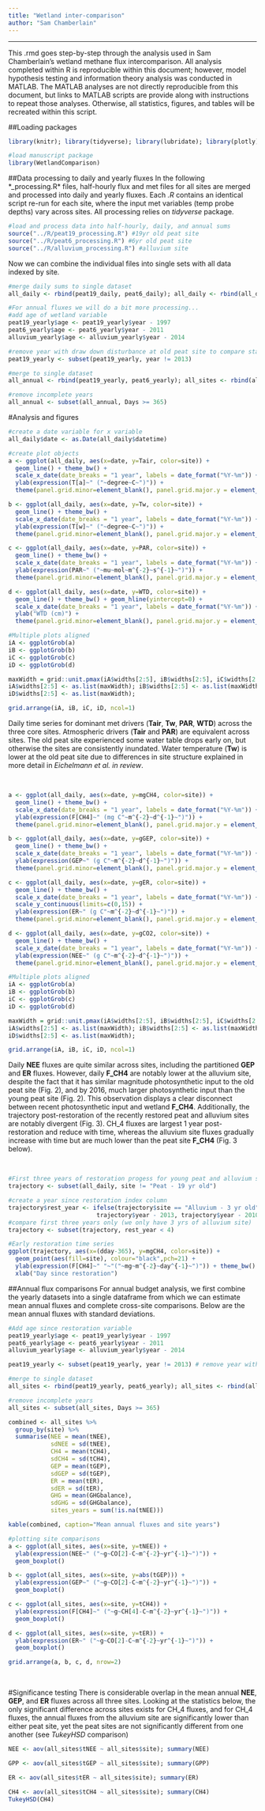 ```yaml
---
title: "Wetland inter-comparison"
author: "Sam Chamberlain"
---
```

-------

This .rmd goes step-by-step through the analysis used in Sam Chamberlain's wetland methane flux intercomparison. All analysis completed within R is reproducible within this document; however, model hypothesis testing and information theory analysis was conducted in MATLAB. The MATLAB analyses are not directly reproducible from this document, but links to MATLAB scripts are provide along with instructions to repeat those analyses. Otherwise, all statistics, figures, and tables will be recreated within this script.

##Loading packages
```r
library(knitr); library(tidyverse); library(lubridate); library(plotly); library(zoo); library(devtools); library(gridExtra); library(scales)

#load manuscript package
library(WetlandComparison)
```

##Data processing to daily and yearly fluxes
In the following *_processing.R* files, half-hourly flux and met files for all sites are merged and processed into daily and yearly fluxes. Each *.R* contains an identical script re-run for each site, where the input met variables (temp probe depths) vary across sites. All processing relies on *tidyverse* package.

```r
#load and process data into half-hourly, daily, and annual sums
source("../R/peat19_processing.R") #19yr old peat site
source("../R/peat6_processing.R") #6yr old peat site
source("../R/alluvium_processing.R") #alluvium site
```

Now we can combine the individual files into single sets with all data indexed by site.
```r
#merge daily sums to single dataset
all_daily <- rbind(peat19_daily, peat6_daily); all_daily <- rbind(all_daily, alluvium_daily)

#For annual fluxes we will do a bit more processing...
#add age of wetland variable
peat19_yearly$age <- peat19_yearly$year - 1997
peat6_yearly$age <- peat6_yearly$year - 2011
alluvium_yearly$age <- alluvium_yearly$year - 2014

#remove year with draw down disturbance at old peat site to compare stable states only 
peat19_yearly <- subset(peat19_yearly, year != 2013)

#merge to single dataset
all_annual <- rbind(peat19_yearly, peat6_yearly); all_sites <- rbind(all_annual, alluvium_yearly)

#remove incomplete years
all_annual <- subset(all_annual, Days >= 365)
```

#Analysis and figures
```r
#create a date variable for x variable
all_daily$date <- as.Date(all_daily$datetime)

#create plot objects
a <- ggplot(all_daily, aes(x=date, y=Tair, color=site)) +
  geom_line() + theme_bw() +
  scale_x_date(date_breaks = "1 year", labels = date_format("%Y-%m")) +
  ylab(expression(T[a]~" ("~degree~C~")")) +
  theme(panel.grid.minor=element_blank(), panel.grid.major.y = element_blank(), axis.title.x = element_blank())

b <- ggplot(all_daily, aes(x=date, y=Tw, color=site)) +
  geom_line() + theme_bw() +
  scale_x_date(date_breaks = "1 year", labels = date_format("%Y-%m")) +
  ylab(expression(T[w]~" ("~degree~C~")")) +
  theme(panel.grid.minor=element_blank(), panel.grid.major.y = element_blank(), axis.title.x = element_blank())

c <- ggplot(all_daily, aes(x=date, y=PAR, color=site)) +
  geom_line() + theme_bw() +
  scale_x_date(date_breaks = "1 year", labels = date_format("%Y-%m")) +
  ylab(expression(PAR~" ("~mu~mol~m^{-2}~s^{-1}~")")) + 
  theme(panel.grid.minor=element_blank(), panel.grid.major.y = element_blank(), axis.title.x = element_blank())

d <- ggplot(all_daily, aes(x=date, y=WTD, color=site)) +
  geom_line() + theme_bw() + geom_hline(yintercept=0) +
  scale_x_date(date_breaks = "1 year", labels = date_format("%Y-%m")) +
  ylab("WTD (cm)") +
  theme(panel.grid.minor=element_blank(), panel.grid.major.y = element_blank(), axis.title.x = element_blank())

#Multiple plots aligned
iA <- ggplotGrob(a)
iB <- ggplotGrob(b)
iC <- ggplotGrob(c)
iD <- ggplotGrob(d)

maxWidth = grid::unit.pmax(iA$widths[2:5], iB$widths[2:5], iC$widths[2:5], iD$widths[2:5])
iA$widths[2:5] <- as.list(maxWidth); iB$widths[2:5] <- as.list(maxWidth); iC$widths[2:5] <- as.list(maxWidth);
iD$widths[2:5] <- as.list(maxWidth);

grid.arrange(iA, iB, iC, iD, ncol=1)
```
Daily time series for dominant met drivers (**Tair**, **Tw**, **PAR**, **WTD**) across the three core sites. Atmospheric drivers (**Tair** and **PAR**) are equivalent across sites. The old peat site experienced some water table drops early on, but otherwise the sites are consistently inundated. Water temperature (**Tw**) is lower at the old peat site due to differences in site structure explained in more detail in *Eichelmann et al. in review*.

&nbsp;

```r
a <- ggplot(all_daily, aes(x=date, y=mgCH4, color=site)) +
  geom_line() + theme_bw() +
  scale_x_date(date_breaks = "1 year", labels = date_format("%Y-%m")) +
  ylab(expression(F[CH4]~" (mg C"~m^{-2}~d^{-1}~")")) + 
  theme(panel.grid.minor=element_blank(), panel.grid.major.y = element_blank(), axis.title.x = element_blank(), axis.text.x = element_blank())

b <- ggplot(all_daily, aes(x=date, y=gGEP, color=site)) +
  geom_line() + theme_bw() +
  scale_x_date(date_breaks = "1 year", labels = date_format("%Y-%m")) +
  ylab(expression(GEP~" (g C"~m^{-2}~d^{-1}~")")) + 
  theme(panel.grid.minor=element_blank(), panel.grid.major.y = element_blank(), axis.title.x = element_blank(), axis.text.x = element_blank())

c <- ggplot(all_daily, aes(x=date, y=gER, color=site)) +
  geom_line() + theme_bw() +
  scale_x_date(date_breaks = "1 year", labels = date_format("%Y-%m")) +
  scale_y_continuous(limits=c(0,15)) +
  ylab(expression(ER~" (g C"~m^{-2}~d^{-1}~")")) + 
  theme(panel.grid.minor=element_blank(), panel.grid.major.y = element_blank(), axis.title.x = element_blank(), axis.text.x = element_blank())

d <- ggplot(all_daily, aes(x=date, y=gCO2, color=site)) +
  geom_line() + theme_bw() +
  scale_x_date(date_breaks = "1 year", labels = date_format("%Y-%m")) +
  ylab(expression(NEE~" (g C"~m^{-2}~d^{-1}~")")) + 
  theme(panel.grid.minor=element_blank(), panel.grid.major.y = element_blank(), axis.title.x = element_blank())

#Multiple plots aligned
iA <- ggplotGrob(a)
iB <- ggplotGrob(b)
iC <- ggplotGrob(c)
iD <- ggplotGrob(d)

maxWidth = grid::unit.pmax(iA$widths[2:5], iB$widths[2:5], iC$widths[2:5], iD$widths[2:5])
iA$widths[2:5] <- as.list(maxWidth); iB$widths[2:5] <- as.list(maxWidth); iC$widths[2:5] <- as.list(maxWidth);
iD$widths[2:5] <- as.list(maxWidth);

grid.arrange(iA, iB, iC, iD, ncol=1)
```
Daily **NEE** fluxes are quite similar across sites, including the partitioned **GEP** and **ER** fluxes. However, daily **F_CH4** are notably lower at the alluvium site, despite the fact that it has similar magnitude photosynthetic input to the old peat site (Fig. 2), and by 2016, much larger photosynthetic input than the young peat site (Fig. 2). This observation displays a clear disconnect between recent photosynthetic input and wetland **F_CH4**. Additionally, the trajectory post-restoration of the recently restored peat and alluvium sites are notably divergent (Fig. 3). CH_4 fluxes are largest 1 year post-restoration and reduce with time, whereas the alluvium site fluxes gradually increase with time but are much lower than the peat site **F_CH4** (Fig. 3 below).

&nbsp;

```r
#First three years of restoration progess for young peat and alluvium sites
trajectory <- subset(all_daily, site != "Peat - 19 yr old")

#create a year since restoration index column
trajectory$rest_year <- ifelse(trajectory$site == "Alluvium - 3 yr old", 
                         trajectory$year - 2013, trajectory$year - 2010)
#compare first three years only (we only have 3 yrs of alluvium site)
trajectory <- subset(trajectory, rest_year < 4)

#Early restoration time series
ggplot(trajectory, aes(x=(dday-365), y=mgCH4, color=site)) +
  geom_point(aes(fill=site), colour="black",pch=21) +
  ylab(expression(F[CH4]~" "~"("~mg~m^{-2}~day^{-1}~")")) + theme_bw() +
  xlab("Day since restoration")
```

##Annual flux comparisons
For annual budget analysis, we first combine the yearly datasets into a single dataframe from which we can estimate mean annual fluxes and complete cross-site comparisons. Below are the mean annual fluxes with standard deviations.

```r
#Add age since restoration variable
peat19_yearly$age <- peat19_yearly$year - 1997
peat6_yearly$age <- peat6_yearly$year - 2011
alluvium_yearly$age <- alluvium_yearly$year - 2014

peat19_yearly <- subset(peat19_yearly, year != 2013) # remove year with draw down disturbance at WP

#merge to single dataset
all_sites <- rbind(peat19_yearly, peat6_yearly); all_sites <- rbind(all_sites, alluvium_yearly)

#remove incomplete years
all_sites <- subset(all_sites, Days >= 365)
```

```r
combined <- all_sites %>%
  group_by(site) %>%
  summarise(NEE = mean(tNEE),
            sdNEE = sd(tNEE),
            CH4 = mean(tCH4),
            sdCH4 = sd(tCH4),
            GEP = mean(tGEP),
            sdGEP = sd(tGEP),
            ER = mean(tER),
            sdER = sd(tER),
            GHG = mean(GHGbalance),
            sdGHG = sd(GHGbalance),
            sites_years = sum(!is.na(tNEE)))

kable(combined, caption="Mean annual fluxes and site years")

```

```r
#plotting site comparisons
a <- ggplot(all_sites, aes(x=site, y=tNEE)) +
  ylab(expression(NEE~" ("~g~CO[2]-C~m^{-2}~yr^{-1}~")")) + 
  geom_boxplot()

b <- ggplot(all_sites, aes(x=site, y=abs(tGEP))) +
  ylab(expression(GEP~" ("~g~CO[2]-C~m^{-2}~yr^{-1}~")")) + 
  geom_boxplot()

c <- ggplot(all_sites, aes(x=site, y=tCH4)) +
  ylab(expression(F[CH4]~" ("~g~CH[4]-C~m^{-2}~yr^{-1}~")")) + 
  geom_boxplot()

d <- ggplot(all_sites, aes(x=site, y=tER)) +
  ylab(expression(ER~" ("~g~CO[2]-C~m^{-2}~yr^{-1}~")")) + 
  geom_boxplot()

grid.arrange(a, b, c, d, nrow=2)

```
&nbsp;

#Significance testing
There is considerable overlap in the mean annual **NEE**, **GEP**, and **ER** fluxes across all three sites. Looking at the statistics below, the only significant difference across sites exists for CH_4 fluxes, and for CH_4 fluxes, the annual fluxes from the alluvium site are significantly lower than either peat site, yet the peat sites are not significantly different from one another (see *TukeyHSD* comparison)

```r
NEE <- aov(all_sites$tNEE ~ all_sites$site); summary(NEE)

GPP <- aov(all_sites$tGEP ~ all_sites$site); summary(GPP)

ER <- aov(all_sites$tER ~ all_sites$site); summary(ER)

CH4 <- aov(all_sites$tCH4 ~ all_sites$site); summary(CH4)
TukeyHSD(CH4)
```
